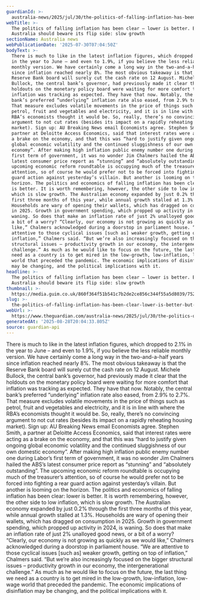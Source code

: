 ```yaml
---
guardianId: >-
  australia-news/2025/jul/30/the-politics-of-falling-inflation-has-been-clear-lower-is-better-but-we-should-beware-its-flip-side-slow-growth
webTitle: >-
  The politics of falling inflation has been clear – lower is better. But
  Australia should beware its flip side: slow growth
sectionName: Australia news
webPublicationDate: '2025-07-30T07:04:50Z'
bodyText: >-
  There is much to like in the latest inflation figures, which dropped to 2.1%
  in the year to June – and even to 1.9%, if you believe the less reliable
  monthly version. We have certainly come a long way in the two-and-a-half years
  since inflation reached nearly 8%. The most obvious takeaway is that the
  Reserve Bank board will surely cut the cash rate on 12 August. Michele
  Bullock, the central bank’s governor, had previously made it clear that the
  holdouts on the monetary policy board were waiting for more comfort that
  inflation was tracking as expected. They have that now. Notably, the central
  bank’s preferred “underlying” inflation rate also eased, from 2.9% to 2.7%.
  That measure excludes volatile movements in the price of things such as
  petrol, fruit and vegetables and electricity, and it is in line with where the
  RBA’s economists thought it would be. So, really, there’s no convincing
  argument to not cut rates (besides its impact on a rapidly reheating housing
  market). Sign up: AU Breaking News email Economists agree. Stephen Smith, a
  partner at Deloitte Access Economics, said that interest rates were acting as
  a brake on the economy, and that this was “hard to justify given ongoing
  global economic volatility and the continued sluggishness of our own domestic
  economy”. After making high inflation public enemy number one during Labor’s
  first term of government, it was no wonder Jim Chalmers hailed the ABS’s
  latest consumer price report as “stunning” and “absolutely outstanding”. The
  upcoming economic reform roundtable is occupying much of the treasurer’s
  attention, so of course he would prefer not to be forced into fighting a rear
  guard action against yesterday’s villain. But another is looming on the
  horizon. The politics and economics of falling inflation has been clear: lower
  is better. It is worth remembering, however, the other side to low inflation,
  which is slow growth. The Australian economy expanded by just 0.2% through the
  first three months of this year, while annual growth stalled at 1.3%.
  Households are wary of opening their wallets, which has dragged on consumption
  in 2025. Growth in government spending, which propped up activity in 2024, is
  waning. So does that make an inflation rate of just 2% unalloyed good news, or
  a bit of a worry? “Clearly, our economy is not growing as quickly as we would
  like,” Chalmers acknowledged during a doorstop in parliament house. “We are
  attentive to those cyclical issues [such as] weaker growth, getting on top of
  inflation,” Chalmers said. “But we’re also increasingly focused on the bigger
  structural issues – productivity growth in our economy, the intergenerational
  challenge.” As much as he would like to focus on the future, the last thing we
  need as a country is to get mired in the low-growth, low-inflation, low-wage
  world that preceded the pandemic. The economic implications of disinflation
  may be changing, and the political implications with it.
headline: >-
  The politics of falling inflation has been clear – lower is better. But
  Australia should beware its flip side: slow growth
thumbnail: >-
  https://media.guim.co.uk/860f364f51b541c7b2de2ce856c344f55a5d8039/752_445_4004_3203/500.jpg
slug: >-
  the-politics-of-falling-inflation-has-been-clear-lower-is-better-but-australia-should-beware-its-flip-side-slow-growth
webUrl: >-
  https://www.theguardian.com/australia-news/2025/jul/30/the-politics-of-falling-inflation-has-been-clear-lower-is-better-but-we-should-beware-its-flip-side-slow-growth
generatedAt: '2025-08-28T20:04:33.805Z'
source: guardian-api
---
```

There is much to like in the latest inflation figures, which dropped to 2.1% in the year to June – and even to 1.9%, if you believe the less reliable monthly version. We have certainly come a long way in the two-and-a-half years since inflation reached nearly 8%. The most obvious takeaway is that the Reserve Bank board will surely cut the cash rate on 12 August. Michele Bullock, the central bank’s governor, had previously made it clear that the holdouts on the monetary policy board were waiting for more comfort that inflation was tracking as expected. They have that now. Notably, the central bank’s preferred “underlying” inflation rate also eased, from 2.9% to 2.7%. That measure excludes volatile movements in the price of things such as petrol, fruit and vegetables and electricity, and it is in line with where the RBA’s economists thought it would be. So, really, there’s no convincing argument to not cut rates (besides its impact on a rapidly reheating housing market). Sign up: AU Breaking News email Economists agree. Stephen Smith, a partner at Deloitte Access Economics, said that interest rates were acting as a brake on the economy, and that this was “hard to justify given ongoing global economic volatility and the continued sluggishness of our own domestic economy”. After making high inflation public enemy number one during Labor’s first term of government, it was no wonder Jim Chalmers hailed the ABS’s latest consumer price report as “stunning” and “absolutely outstanding”. The upcoming economic reform roundtable is occupying much of the treasurer’s attention, so of course he would prefer not to be forced into fighting a rear guard action against yesterday’s villain. But another is looming on the horizon. The politics and economics of falling inflation has been clear: lower is better. It is worth remembering, however, the other side to low inflation, which is slow growth. The Australian economy expanded by just 0.2% through the first three months of this year, while annual growth stalled at 1.3%. Households are wary of opening their wallets, which has dragged on consumption in 2025. Growth in government spending, which propped up activity in 2024, is waning. So does that make an inflation rate of just 2% unalloyed good news, or a bit of a worry? “Clearly, our economy is not growing as quickly as we would like,” Chalmers acknowledged during a doorstop in parliament house. “We are attentive to those cyclical issues [such as] weaker growth, getting on top of inflation,” Chalmers said. “But we’re also increasingly focused on the bigger structural issues – productivity growth in our economy, the intergenerational challenge.” As much as he would like to focus on the future, the last thing we need as a country is to get mired in the low-growth, low-inflation, low-wage world that preceded the pandemic. The economic implications of disinflation may be changing, and the political implications with it.
